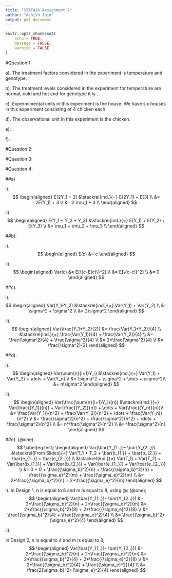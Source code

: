 ```yaml
---
title: "STAT416 Assignment 2"
author: "Ashish Jain"
output: pdf_document
---
```


```r
knitr::opts_chunk$set(
    echo = TRUE,
    message = FALSE,
    warning = FALSE
)
```

#Question 1:

a). The treatment factors considered in the experiment is temperature and genotype.

b). The treatment levels considered in the experiment for temperature are normal, cold and hot and for genotype it is .

c). Expermimental units in this experiment is the house. We have six houses in this experiment consisting of 4 chicken each.

d). The observational unit in this experiment is the chicken.

e). 

f). 

#Question 2:

#Question 3:


#Question 4:

##a) 

i). 
$$
\begin{aligned}
 E(2Y_1 + 3) &\stackrel{ind.}{=} E(2Y_1) + E(3) \\
  &= 2E(Y_1) + 3 \\
  &= 2 \mu_1 + 3 \\
\end{aligned}
$$

ii).
$$
\begin{aligned}
 E(Y_1 + Y_2 + Y_3) &\stackrel{ind.}{=} E(Y_1) + E(Y_2) + E(Y_3) \\
  &= \mu_1 + \mu_2 + \mu_3 \\
\end{aligned}
$$

##b).

i).
$$
\begin{aligned}
 E(c) &= c
\end{aligned}
$$

ii).
$$
\begin{aligned}
 Var(c) &= E[\{c-E(c)\}^2] \\
 &= E[\{c-c\}^2] \\
 &= 0
\end{aligned}
$$

##c).

i).
$$
\begin{aligned}
 Var(Y_1-Y_2) &\stackrel{ind.}{=} Var(Y_1) + Var(Y_2) \\
 &= \sigma^2 + \sigma^2 \\
 &= 2\sigma^2
\end{aligned}
$$

ii).
$$
\begin{aligned}
 Var(\frac{Y_1+Y_2}{2}) &= \frac{Var(Y_1+Y_2)}{4} \\
 &\stackrel{ind.}{=} \frac{Var(Y_1)}{4} + \frac{Var(Y_2)}{4} \\
 &= \frac{\sigma^2}{4} + \frac{\sigma^2}{4} \\
 &= 2*\frac{\sigma^2}{4} \\
 &= \frac{\sigma^2}{2}
\end{aligned}
$$

##d).

i).
$$
\begin{aligned}
 Var(\sum{n}{i=1}Y_i) &\stackrel{ind.}{=} Var(Y_1) + Var(Y_2) + \dots + Var(Y_n) \\
 &= \sigma^2 + \sigma^2 + \dots + \sigma^2\\
 &= n\sigma^2
\end{aligned}
$$

ii).
$$
\begin{aligned}
 Var(\frac{\sum{n}{i=1}Y_i}{n}) &\stackrel{ind.}{=} Var(\frac{(Y_1)}{n}) + Var(\frac{(Y_2)}{n}) + \dots + Var(\frac{(Y_n)}{n})\\
 &= \frac{Var(Y_1)}{n^2} + \frac{Var(Y_2)}{n^2} + \dots + \frac{Var(Y_n)}{n^2} \\
 &= \frac{\sigma^2}{n^2} + \frac{\sigma^2}{n^2} + \dots + \frac{\sigma^2}{n^2} \\
 &= n*\frac{\sigma^2}{n^2} \\
 &= \frac{\sigma^2}{n}
\end{aligned}
$$

##e).
(@one)$$
\label{eq:test}
\begin{aligned}
 Var(\bar{Y_{1..}}- \bar{Y_{2..}}) &\stackrel{From Slides}{=} Var(T_1 + T_2 + \bar{b_{1.}} + \bar{b_{2.}} + \bar{e_{1..}} + \bar{e_{2..}}) \\
 &\stackrel{ind.}{=} Var(T_1) + Var(T_2) + Var(\bar{b_{1.}}) + Var(\bar{b_{2.}}) + Var(\bar{e_{1..}}) + Var(\bar{e_{2..}}) \\
 &= 0 + 0 + \frac{{\sigma_b}^2}{n} + \frac{{\sigma_b}^2}{n} + \frac{{\sigma_e}^2}{m} + \frac{{\sigma_e}^2}{m} \\
 &= 2*\frac{{\sigma_b}^2}{n} + 2*\frac{{\sigma_e}^2}{m}
\end{aligned}
$$

i).
In Design 1, n is equal to 8 and m is equal to 8, using @: (@one);
$$
\begin{aligned}
 Var(\bar{Y_{1..}}- \bar{Y_{2..}}) &= 2*\frac{{\sigma_b}^2}{n} + 2*\frac{{\sigma_e}^2}{m}
 &= 2*\frac{{\sigma_b}^2}{8} + 2*\frac{{\sigma_e}^2}{8} \\ 
 &= \frac{{\sigma_b}^2}{4} + \frac{{\sigma_e}^2}{4} \\ 
 &= \frac{{\sigma_b}^2+{\sigma_e}^2}{4}
\end{aligned}
$$

ii).

In Design 2, n is equal to 4 and m is equal to 8,
$$
\begin{aligned}
 Var(\bar{Y_{1..}}- \bar{Y_{2..}}) &= 2*\frac{{\sigma_b}^2}{n} + 2*\frac{{\sigma_e}^2}{m}
 &= 2*\frac{{\sigma_b}^2}{4} + 2*\frac{{\sigma_e}^2}{8} \\ 
 &= 2*\frac{{\sigma_b}^2}{4} + \frac{{\sigma_e}^2}{4} \\ 
 &= \frac{2{\sigma_b}^2+{\sigma_e}^2}{4}
\end{aligned}
$$

